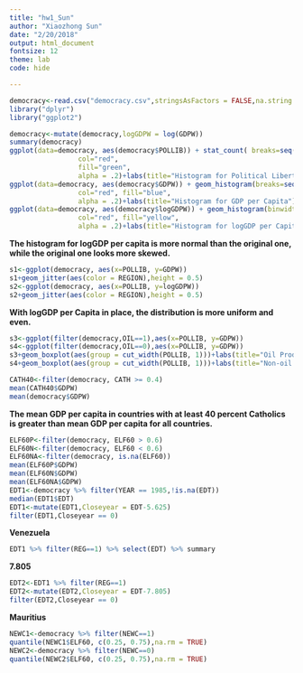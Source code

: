 ```yaml
---
title: "hw1_Sun"
author: "Xiaozhong Sun"
date: "2/20/2018"
output: html_document
fontsize: 12
theme: lab
code: hide

---
```


```r
democracy<-read.csv("democracy.csv",stringsAsFactors = FALSE,na.string =c(".", "NA"))
library("dplyr")
library("ggplot2")
```


```r
democracy<-mutate(democracy,logGDPW = log(GDPW))
summary(democracy)
ggplot(data=democracy, aes(democracy$POLLIB)) + stat_count( breaks=seq(1, 7, by = 1), 
                 col="red", 
                 fill="green", 
                 alpha = .2)+labs(title="Histogram for Political Liberties") +labs(x="Political Liberties", y="Count")
ggplot(data=democracy, aes(democracy$GDPW)) + geom_histogram(breaks=seq(0, 38000, by = 4000), 
                 col="red", fill="blue",
                 alpha = .2)+labs(title="Histogram for GDP per Capita") +labs(x="GDPW", y="Count")
ggplot(data=democracy, aes(democracy$logGDPW)) + geom_histogram(binwidth = 0.5, 
                 col="red", fill="yellow",
                 alpha = .2)+labs(title="Histogram for logGDP per Capita") +labs(x="logGDPW", y="Count")
```

**The histogram for logGDP per capita is more normal than the original one, while the original one looks more skewed.**

```r
s1<-ggplot(democracy, aes(x=POLLIB, y=GDPW)) 
s1+geom_jitter(aes(color = REGION),height = 0.5)
s2<-ggplot(democracy, aes(x=POLLIB, y=logGDPW)) 
s2+geom_jitter(aes(color = REGION),height = 0.5)
```

**With logGDP per Capita in place, the distribution is more uniform and even.**

```r
s3<-ggplot(filter(democracy,OIL==1),aes(x=POLLIB, y=GDPW)) 
s4<-ggplot(filter(democracy,OIL==0),aes(x=POLLIB, y=GDPW)) 
s3+geom_boxplot(aes(group = cut_width(POLLIB, 1)))+labs(title="Oil Producing Nations")
s4+geom_boxplot(aes(group = cut_width(POLLIB, 1)))+labs(title="Non-oil Producing Nations")
```

```r
CATH40<-filter(democracy, CATH >= 0.4)
mean(CATH40$GDPW)
mean(democracy$GDPW)
```

**The mean GDP per capita in countries with at least 40 percent Catholics is greater than mean GDP per capita for all countries.**

```r
ELF60P<-filter(democracy, ELF60 > 0.6)
ELF60N<-filter(democracy, ELF60 < 0.6)
ELF60NA<-filter(democracy, is.na(ELF60))
mean(ELF60P$GDPW)
mean(ELF60N$GDPW)
mean(ELF60NA$GDPW)
EDT1<-democracy %>% filter(YEAR == 1985,!is.na(EDT))
median(EDT1$EDT)
EDT1<-mutate(EDT1,Closeyear = EDT-5.625)
filter(EDT1,Closeyear == 0)
```

**Venezuela**

```r
EDT1 %>% filter(REG==1) %>% select(EDT) %>% summary
```

**7.805**

```r
EDT2<-EDT1 %>% filter(REG==1) 
EDT2<-mutate(EDT2,Closeyear = EDT-7.805)
filter(EDT2,Closeyear == 0)
```

**Mauritius**

```r
NEWC1<-democracy %>% filter(NEWC==1)
quantile(NEWC1$ELF60, c(0.25, 0.75),na.rm = TRUE)
NEWC2<-democracy %>% filter(NEWC==0)
quantile(NEWC2$ELF60, c(0.25, 0.75),na.rm = TRUE)
```

